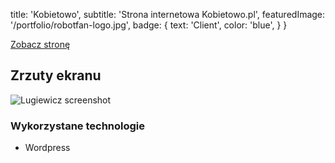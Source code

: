 
  title: 'Kobietowo',
  subtitle: 'Strona internetowa Kobietowo.pl',
  featuredImage: '/portfolio/robotfan-logo.jpg',
  badge: {
    text: 'Client',
    color: 'blue',
  }
}

[Zobacz stronę](https://robotfan.pl)

## Zrzuty ekranu
![Lugiewicz screenshot](https://i.imgur.com/Z03TOYV.png)

### Wykorzystane technologie 
* Wordpress


